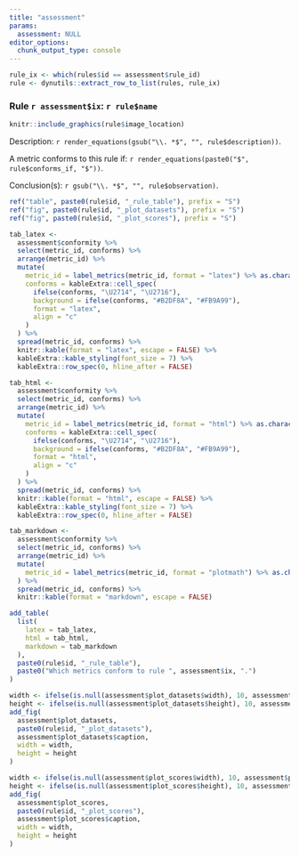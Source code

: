 ```yaml
---
title: "assessment"
params:
  assessment: NULL
editor_options: 
  chunk_output_type: console
---
```


```r
rule_ix <- which(rules$id == assessment$rule_id)
rule <- dynutils::extract_row_to_list(rules, rule_ix)
```

### Rule `r assessment$ix`: `r rule$name`

```r
knitr::include_graphics(rule$image_location)
```

Description: `r render_equations(gsub("\\. *$", "", rule$description))`.

A metric conforms to this rule if: `r render_equations(paste0("$", rule$conforms_if, "$"))`.

Conclusion(s): `r gsub("\\. *$", "", rule$observation)`.

```r
ref("table", paste0(rule$id, "_rule_table"), prefix = "S")
ref("fig", paste0(rule$id, "_plot_datasets"), prefix = "S")
ref("fig", paste0(rule$id, "_plot_scores"), prefix = "S")
```

```r
tab_latex <-
  assessment$conformity %>% 
  select(metric_id, conforms) %>% 
  arrange(metric_id) %>% 
  mutate(
    metric_id = label_metrics(metric_id, format = "latex") %>% as.character() %>% forcats::fct_inorder(),
    conforms = kableExtra::cell_spec(
      ifelse(conforms, "\U2714", "\U2716"), 
      background = ifelse(conforms, "#B2DF8A", "#FB9A99"),
      format = "latex",
      align = "c"
    )
  ) %>% 
  spread(metric_id, conforms) %>% 
  knitr::kable(format = "latex", escape = FALSE) %>% 
  kableExtra::kable_styling(font_size = 7) %>% 
  kableExtra::row_spec(0, hline_after = FALSE)

tab_html <-
  assessment$conformity %>% 
  select(metric_id, conforms) %>% 
  arrange(metric_id) %>% 
  mutate(
    metric_id = label_metrics(metric_id, format = "html") %>% as.character() %>% forcats::fct_inorder(),
    conforms = kableExtra::cell_spec(
      ifelse(conforms, "\U2714", "\U2716"), 
      background = ifelse(conforms, "#B2DF8A", "#FB9A99"),
      format = "html",
      align = "c"
    )
  ) %>% 
  spread(metric_id, conforms) %>% 
  knitr::kable(format = "html", escape = FALSE) %>% 
  kableExtra::kable_styling(font_size = 7) %>% 
  kableExtra::row_spec(0, hline_after = FALSE)

tab_markdown <- 
  assessment$conformity %>% 
  select(metric_id, conforms) %>% 
  arrange(metric_id) %>% 
  mutate(
    metric_id = label_metrics(metric_id, format = "plotmath") %>% as.character() %>% paste0("$", ., "$") %>% forcats::fct_inorder()
  ) %>% 
  spread(metric_id, conforms) %>% 
  knitr::kable(format = "markdown", escape = FALSE)

add_table(
  list(
    latex = tab_latex,
    html = tab_html,
    markdown = tab_markdown
  ),
  paste0(rule$id, "_rule_table"),
  paste0("Which metrics conform to rule ", assessment$ix, ".")
)
```



```r
width <- ifelse(is.null(assessment$plot_datasets$width), 10, assessment$plot_datasets$width)
height <- ifelse(is.null(assessment$plot_datasets$height), 10, assessment$plot_datasets$height)
add_fig(
  assessment$plot_datasets,
  paste0(rule$id, "_plot_datasets"),
  assessment$plot_datasets$caption,
  width = width,
  height = height
)
```


```r
width <- ifelse(is.null(assessment$plot_scores$width), 10, assessment$plot_scores$width)
height <- ifelse(is.null(assessment$plot_scores$height), 10, assessment$plot_scores$height)
add_fig(
  assessment$plot_scores,
  paste0(rule$id, "_plot_scores"),
  assessment$plot_scores$caption,
  width = width,
  height = height
)
```


\clearpage
